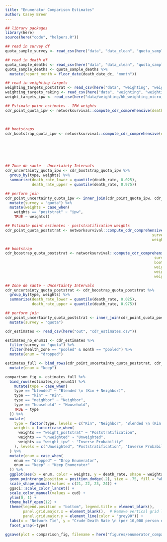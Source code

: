 ```yaml
---
title: "Enumerator Comparison Estimates"
author: Casey Breen
---
```



```r
## library packages 
library(here)
source(here("code", "helpers.R"))
```


```r
## read in survey df
quota_sample_survey <- read_csv(here("data", "data_clean", "quota_sample_survey_enum11.csv")) 

## read in death df 
quota_sample_deaths <- read_csv(here("data", "data_clean", "quota_sample_deaths_enum11.csv")) 
quota_sample_deaths <- quota_sample_deaths %>% 
  mutate(report_month = floor_date(death_date_dc, "month"))

## read in weighting targets 
weighting_targets_poststrat <- read_csv(here("data", "weighting", "weighting_targets.csv"))
weighting_targets_raking <- read_csv(here("data", "weighting", "weighting_raking_targets.csv"))
weight_targets_ipw <- read_csv(here("data/weighting/hh_weighting_micro_df.csv"))
```



```r
## Estimate point estimates - IPW weights 
cdr_point_quota_ipw <- networksurvival::compute_cdr_comprehensive(death_df = quota_sample_deaths,
                                                                          survey_df = quota_sample_survey,
                                                                          weight_col = "weight_ipw",
                                                                          bootstrap = NA)
## bootstraps 
cdr_bootstrap_quota_ipw <- networksurvival::compute_cdr_comprehensive(death_df = quota_sample_deaths,
                                                                             survey_df = quota_sample_survey, 
                                                                             weight_col = "weight_ipw",
                                                                             weight_targets = weight_targets_ipw,
                                                                             weight_type = "ipw", 
                                                                             bootstrap = n_bootstrap_samples) 

## Zone de sante - Uncertainty Intervals
cdr_uncertainty_quota_ipw <- cdr_bootstrap_quota_ipw %>% 
  group_by(type, weights) %>% 
  summarize(death_rate_lower = quantile(death_rate, 0.025),
            death_rate_upper = quantile(death_rate, 0.975)) 

## perform join 
cdr_point_uncertainty_quota_ipw <- inner_join(cdr_point_quota_ipw, cdr_uncertainty_quota_ipw, by = c("type", "weights")) %>% 
  mutate(survey = "quota") %>% 
  mutate(weights = case_when(
    weights == "poststrat" ~ "ipw",
    TRUE ~ weights))

```




```r
## Estimate point estimates - poststratification weights 
cdr_point_quota_poststrat <- networksurvival::compute_cdr_comprehensive(death_df = quota_sample_deaths,
                                                                  survey_df = quota_sample_survey,
                                                                  weight_col = "weight_poststrat")

## bootstrap 
cdr_boostrap_quota_poststrat <- networksurvival::compute_cdr_comprehensive(death_df = quota_sample_deaths,
                                                                   survey_df = quota_sample_survey,
                                                                   bootstrap = n_bootstrap_samples,
                                                                   weight_col = "weight_poststrat",
                                                                   weight_type = "poststrat",
                                                                   weight_targets = weighting_targets_poststrat)

## Zone de sante - Uncertainty Intervals
cdr_uncertainty_quota_poststrat <- cdr_boostrap_quota_poststrat %>% 
  group_by(type, weights) %>% 
  summarize(death_rate_lower = quantile(death_rate, 0.025),
            death_rate_upper = quantile(death_rate, 0.975)) 

## perform join 
cdr_point_uncertainty_quota_poststrat <- inner_join(cdr_point_quota_poststrat, cdr_uncertainty_quota_poststrat, by = c("type", "weights")) %>% 
  mutate(survey = "quota")
```




```r
cdr_estimates <- read_csv(here("out", "cdr_estimates.csv"))
```



```r
estimates_no_enum11 <- cdr_estimates %>% 
  filter(survey == "quota") %>% 
  filter(health_zone == "pooled" & month == "pooled") %>% 
  mutate(enum = "dropped")
```




```r
estimates_full <- bind_rows(cdr_point_uncertainty_quota_poststrat, cdr_point_uncertainty_quota_ipw) %>% 
  mutate(enum = "keep")
```



```r
comparison_fig <- estimates_full %>% 
  bind_rows(estimates_no_enum11) %>% 
    mutate(type = case_when(
    type == "blended" ~ "Blended \n (Kin + Neighbor)",
    type == "kin" ~ "Kin",
    type == "neighbor" ~ "Neighbor",
    type == "household" ~ "Household",
    TRUE ~ type
  )) %>% 
  mutate(
    type = factor(type, levels = c("Kin", "Neighbor", "Blended \n (Kin + Neighbor)", "Household")),
    weights = factor(case_when(
      weights == "weight_poststrat" ~ "Poststratification",
      weights == "unweighted" ~ "Unweighted",
      weights == "weight_ipw" ~ "Inverse Probability"
    ), levels = c("Unweighted", "Poststratification", "Inverse Probability"))
  ) %>%
  mutate(enum = case_when(
    enum == "dropped" ~ "Drop Enumerator", 
    enum == "keep" ~ "Keep Enumerator"
  )) %>% 
  ggplot(aes(x = enum, color = weights, y = death_rate, shape = weights, ymin = death_rate_lower, ymax = death_rate_upper)) + 
  geom_pointrange(position = position_dodge(.2), size = .75, fill = "white") +
  scale_shape_manual(values = c(21, 22, 23, 24)) +
  ggsci::scale_color_lancet() + 
  scale_color_manual(values = cud) + 
  ylim(0, 1) + 
  theme_half_open(12) + 
  theme(legend.position = "bottom", legend.title = element_blank(),
        panel.grid.major.x = element_blank(),  # Remove vertical grid lines
        panel.grid.major.y = element_line(color = "grey90")) +
  labs(x = "Network Tie", y = "Crude Death Rate \n (per 10,000 person days)") + 
  facet_wrap(~type)

ggsave(plot = comparison_fig, filename = here("figures/enumerator_comparison_estimates.png"), height = 5, width = 7)

```




